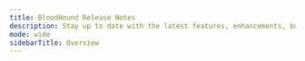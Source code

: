 ---
title: BloodHound Release Notes
description: Stay up to date with the latest features, enhancements, bug fixes, and known issues in each release of BloodHound.
mode: wide
sidebarTitle: Overview
---

<CardGroup>
 <Card title="Release Notes Summary Overview" icon="star" iconType="solid" horizontal href="/hc/en-us/articles/17253919967259-Release-Notes-Summary-Overview" />
<Card title="2024-11-14 Release Notes (v6.2.0)" icon="code-commit" iconType="solid" horizontal href="/hc/en-us/articles/30711315407515-2024-11-14-Release-Notes-v6-2-0" />
<Card title="2024-10-22 Release Notes (v6.1.0)" icon="code-commit" iconType="solid" horizontal href="/hc/en-us/articles/30186658102427-2024-10-22-Release-Notes-v6-1-0" />
<Card title="2024-09-30 Release Notes (v6.0.0)" icon="code-commit" iconType="solid" horizontal href="/hc/en-us/articles/29537689872795-2024-09-30-Release-Notes-v6-0-0" />
<Card title="2024-09-10 Release Notes (v5.15.0)" icon="code-commit" iconType="solid" horizontal href="/hc/en-us/articles/28976788180379-2024-09-10-Release-Notes-v5-15-0" />
<Card title="2024-08-20 Release Notes (v5.14.0)" icon="code-commit" iconType="solid" horizontal href="/hc/en-us/articles/28217985113371-2024-08-20-Release-Notes-v5-14-0" />
</CardGroup>
